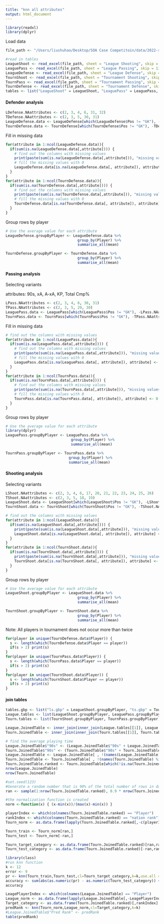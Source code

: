 ```yaml
---
title: "knn all attributes"
output: html_document
---
```


```r
library(readxl)
library(dplyr)
```

Load data
```r
file_path <- "/Users/liushuhao/Desktop/SOA Case Competitoin/data/2022-student-research-case-study-player-data_modified.xlsx"

#read in tables
LeagueShoot <- read_excel(file_path, sheet = "League Shooting", skip = 11,col_names =T, na = "N/A")
LeaguePass <- read_excel(file_path, sheet = "League Passing", skip = 11,col_names =T)
LeagueDefense <- read_excel(file_path, sheet = "League Defense", skip = 11,col_names =T, na = "N/A")
TournShoot <- read_excel(file_path, sheet = "Tournament Shooting", skip = 11,col_names =T, na = "N/A")
TournPass <- read_excel(file_path, sheet = "Tournament Passing", skip = 11,col_names =T)
TournDefense <- read_excel(file_path, sheet = "Tournament Defense", skip = 11,col_names =T, na = "N/A")
tables <- list("LeagueShoot" = LeagueShoot, "LeaguePass" = LeaguePass, "LeagueDefense" = LeagueDefense, "TournShoot" = TournShoot, "TournPass" = TournPass, "TournDefense" = TournDefense)
```


#### Defender analysis ####

```r
LDefense.NAattributes <- c(2, 3, 4, 6, 31, 32)
TDefense.NAattributes <- c(2, 3, 5, 30, 31)
LeagueDefense.data <- LeagueDefense[which(LeagueDefense$Pos != "GK"), -LDefense.NAattributes]
TournDefense.data <- TournDefense[which(TournDefense$Pos != "GK"), -TDefense.NAattributes]
```

Fill in missing data

```r
for(attribute in 1:ncol(LeagueDefense.data)){
  if(sum(is.na(LeagueDefense.data[,attribute]))) {
    # find out the columns with missing values
    print(paste(sum(is.na(LeagueDefense.data[,attribute])), "missing values in League Defense.", attribute))
    # fill the missing values with 0
    LeagueDefense.data[is.na(LeagueDefense.data[, attribute]), attribute] <- 0
  }
}
for(attribute in 1:ncol(TournDefense.data)){
  if(sum(is.na(TournDefense.data[,attribute]))) {
    # find out the columns with missing values
    print(paste(sum(is.na(TournDefense.data[,attribute])), "missing values in Tournament Defense.", attribute))
    # fill the missing values with 0
    TournDefense.data[is.na(TournDefense.data[, attribute]), attribute] <- 0
  }
}
```


Group rows by player

```r
# Use the average value for each attribute
LeagueDefense.groupByPlayer <- LeagueDefense.data %>%
                                 group_by(Player) %>%
                                 summarise_all(mean)

TournDefense.groupByPlayer <- TournDefense.data %>%
                                 group_by(Player) %>%
                                 summarise_all(mean)
```

#### Passing analysis ####

Selecting variants

attributes: 90s, xA, A-xA, KP, Total Cmp%
```r
LPass.NAattributes <- c(2, 3, 4, 6, 30, 31)
TPass.NAattributes <- c(2, 3, 5, 29, 30)
LeaguePass.data <- LeaguePass[which(LeaguePass$Pos != "GK"), -LPass.NAattributes]
TournPass.data <- TournPass[which(TournPass$Pos != "GK"), -TPass.NAattributes]
```

Fill in missing data

```r
# find out the columns with missing values
for(attribute in 1:ncol(LeaguePass.data)){
  if(sum(is.na(LeaguePass.data[,attribute]))) {
    # find out the columns with missing values
    print(paste(sum(is.na(LeaguePass.data[,attribute])), "missing values in League Passing.", attribute))
    # fill the missing values with 0
    LeaguePass.data[is.na(LeaguePass.data[, attribute]), attribute] <- 0
  }
}
for(attribute in 1:ncol(TournPass.data)){
  if(sum(is.na(TournPass.data[,attribute]))) {
    # find out the columns with missing values
    print(paste(sum(is.na(TournPass.data[,attribute])), "missing values in Tournament Passing.", attribute))
    # fill the missing values with 0
    TournPass.data[is.na(TournPass.data[, attribute]), attribute] <- 0
  }
}
```

Group rows by player

```r
# Use the average value for each attribute
library(dplyr)
LeaguePass.groupByPlayer <- LeaguePass.data %>%
                              group_by(Player) %>%
                              summarise_all(mean)

TournPass.groupByPlayer <- TournPass.data %>%
                             group_by(Player) %>%
                             summarise_all(mean)
```


#### Shooting analysis ####

Selecting variants

```r
LShoot.NAattributes <- c(2, 3, 4, 6, 17, 20, 21, 22, 23, 24, 25, 26)
TShoot.NAattributes <- c(2, 3, 5, 18, 19)
LeagueShoot.data <- LeagueShoot[which(LeagueShoot$Pos != "GK"), -LShoot.NAattributes]
TournShoot.data <- TournShoot[which(TournShoot$Pos != "GK"), -TShoot.NAattributes]
```

```r
# find out the columns with missing values
for(attribute in 1:ncol(LeagueShoot.data)){
  if(sum(is.na(LeagueShoot.data[,attribute]))) {
    print(paste(sum(is.na(LeagueShoot.data[,attribute])), "missing values in League Forward.", attribute))
    LeagueShoot.data[is.na(LeagueShoot.data[, attribute]), attribute] <- 0
  }
}
for(attribute in 1:ncol(TournShoot.data)){
  if(sum(is.na(TournShoot.data[,attribute]))) {
    print(paste(sum(is.na(TournShoot.data[,attribute])), "missing values in Tournament Forward.", attribute))
    TournShoot.data[is.na(TournShoot.data[, attribute]), attribute] <- 0
  }
}
```


Group rows by player

```r
# Use the average value for each attribute
LeagueShoot.groupByPlayer <- LeagueShoot.data %>%
                                 group_by(Player) %>%
                                 summarise_all(mean)

TournShoot.groupByPlayer <- TournShoot.data %>%
                                 group_by(Player) %>%
                                 summarise_all(mean)
```

Note: All players in tournament does not occur more than twice

```r
for(player in unique(TournDefense.data$Player)) {
  s <- length(which(TournDefense.data$Player == player))
  if(s > 2) print(s)
}
for(player in unique(TournPass.data$Player)) {
  s <- length(which(TournPass.data$Player == player))
  if(s > 2) print(s)
}
for(player in unique(TournShoot.data$Player)) {
  s <- length(which(TournShoot.data$Player == player))
  if(s > 2) print(s)
}
```

#### join tables
```r
tables.gbp <- list("ls.gbp" = LeagueShoot.groupByPlayer, "ts.gbp" = TournShoot.groupByPlayer, "ld,gbp" = LeagueDefense.groupByPlayer, "td.gbp" = TournDefense.groupByPlayer, "lp.gbp" = LeaguePass.groupByPlayer, "tp.gbp" = TournPass.groupByPlayer)
League.tables <- list(LeagueShoot.groupByPlayer, LeaguePass.groupByPlayer, LeagueDefense.groupByPlayer)
Tourn.tables <- list(TournShoot.groupByPlayer, TournPass.groupByPlayer, TournDefense.groupByPlayer)

League.JoinedTable <- inner_join(inner_join(League.tables[[1]], League.tables[[2]], by="Player"), League.tables[[3]], by="Player")
Tourn.JoinedTable <- inner_join(inner_join(Tourn.tables[[1]], Tourn.tables[[2]], by="Player"), Tourn.tables[[3]], by="Player")

# find the average playing time
League.JoinedTable$"90s" <- (League.JoinedTable$"90s" + League.JoinedTable$"90s.x" + League.JoinedTable$"90s.y")/3
Tourn.JoinedTable$"90s" <- (Tourn.JoinedTable$"90s" + Tourn.JoinedTable$"90s.x" + Tourn.JoinedTable$"90s.y")/3
League.JoinedTable <- League.JoinedTable[ , !(names(League.JoinedTable) %in% c("90s.x", "90s.y"))]
Tourn.JoinedTable <- Tourn.JoinedTable[ , !(names(Tourn.JoinedTable) %in% c("90s.x", "90s.y"))]
Tourn.JoinedTable.ranked <- Tourn.JoinedTable[which(!is.na(Tourn.JoinedTable$`nation rank`)),]
nrow(League.JoinedTable)
nrow(Tourn.JoinedTable)
```

```r
#set.seed(123)
#Generate a random number that is 90% of the total number of rows in dataset.
ran <- sample(1:nrow(Tourn.JoinedTable.ranked), 0.9 * nrow(Tourn.JoinedTable.ranked))

#the normalization function is created
norm <-function(x) { (x-min(x))/(max(x)-min(x)) }

playerIndex <- which(colnames(Tourn.JoinedTable.ranked) == "Player")
rankIndex <- which(colnames(Tourn.JoinedTable.ranked) == "nation rank")
Tourn_norm <- as.data.frame(lapply(Tourn.JoinedTable.ranked[,-c(playerIndex,rankIndex)], norm))

Tourn_train <- Tourn_norm[ran,] 
Tourn_test <- Tourn_norm[-ran,] 

Tourn_target_category <- as.data.frame(Tourn.JoinedTable.ranked)[ran,rankIndex]
Tourn_test_category <- as.data.frame(Tourn.JoinedTable.ranked)[-ran,rankIndex]

library(class)
#run knn function
k <- 12
error <- 9
pr <- knn(Tourn_train,Tourn_test,cl=Tourn_target_category,k=k,use.all = TRUE)
accuracy <- sum(abs(as.numeric(pr) - as.numeric(Tourn_test_category)) <= error) / length(pr)
accuracy
```

```r
LeagePlayerIndex <- which(colnames(League.JoinedTable) == "Player")
League_norm <- as.data.frame(lapply(League.JoinedTable[,-LeagePlayerIndex], norm))
Target_category <- as.data.frame(Tourn.JoinedTable.ranked)[,rankIndex]
predRank <- knn(Tourn_norm,League_norm,cl=Target_category,k=k)
#League.JoinedTable$"Pred Rank" <- predRank
table(predRank)
```
